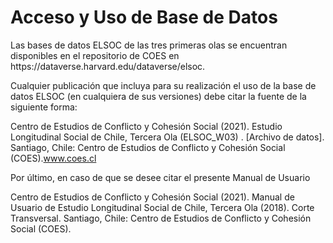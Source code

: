 # Acceso y Uso de Base de Datos {#acceso-datos}

Las bases de datos ELSOC de las tres primeras olas se encuentran disponibles en el repositorio de COES en https://dataverse.harvard.edu/dataverse/elsoc.

Cualquier publicación que incluya para su realización el uso de la base de datos ELSOC (en cualquiera de sus versiones) debe citar la fuente de la siguiente forma:

::: {.base}  
Centro de Estudios de Conflicto y Cohesión Social (2021). Estudio Longitudinal  Social de Chile, Tercera Ola (ELSOC_W03) . [Archivo de datos]. Santiago, Chile: Centro de Estudios de Conflicto y Cohesión Social (COES).[www.coes.cl](www.coes.cl)
:::

Por último, en caso de que se desee citar el presente Manual de Usuario 

::: {.base}  
Centro de Estudios de Conflicto y Cohesión Social (2021). Manual de Usuario de Estudio Longitudinal  Social de Chile, Tercera Ola (2018). Corte Transversal. Santiago, Chile: Centro de Estudios de Conflicto y Cohesión Social (COES).
:::
